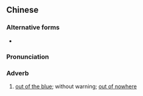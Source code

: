 {{also|无啦啦}}
==Chinese==
{{zh-forms|s=无啦啦}}

===Alternative forms===
* {{zh-l|無喇喇}}

===Pronunciation===
{{zh-pron
|c=mou4 laa1 laa1
|cat=adv
}}

===Adverb===
{{zh-adv}}

# {{lb|zh|Cantonese}} [[out of the blue]]; without warning; [[out of nowhere]]